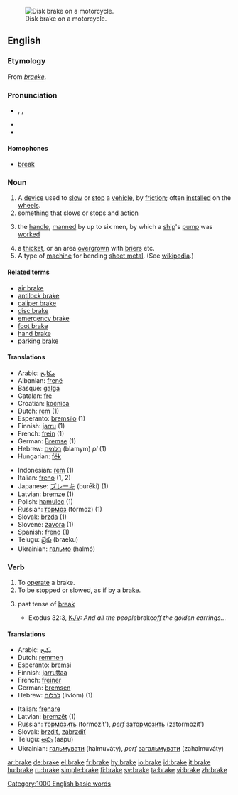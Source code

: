 [[Image:Disc brake.jpg|thumb|right|Disk brake on a motorcycle.]]
==English==
{{wikipedia|brake}}

===Etymology===
From {{OD.}} ''[[braeke]]''.

===Pronunciation===
* {{AHD|brāk}}, {{IPA|/bɹeɪk/}}, {{SAMPA|/breIk/}}
* {{audio|en-us-brake.ogg|Audio (US)}}
* {{rhymes|eɪk}}

====Homophones====
*[[break]]

===Noun===
{{en-noun}}

# A [[device]] used to [[slow]] or [[stop]] a [[vehicle]], by [[friction]]; often [[installed]] on the [[wheel]]s.
# something that slows or stops and [[action]]
# {{nautical}} the [[handle]], [[manned]] by up to six men, by which a [[ship]]'s [[pump]] was [[worked]]
# a [[thicket]], or an area [[overgrown]] with [[brier]]s etc.
# A type of [[machine]] for bending [[sheet metal]].  (See [[wikipedia:Brake (box and pan)|wikipedia]].)

====Related terms====
*[[air brake]]
*[[antilock brake]]
*[[caliper brake]]
*[[disc brake]]
*[[emergency brake]]
*[[foot brake]]
*[[hand brake]]
*[[parking brake]]

====Translations====
{{top}}
*Arabic: [[مكابح]]
*Albanian: [[frenë]] {{f}}
*Basque: [[galga]]
*Catalan: [[fre]] {{m}}
*Croatian: [[kočnica]] {{f}}
*Dutch: [[rem]] (1)
*Esperanto: [[bremsilo]] (1)
*Finnish: [[jarru]] (1)
*French: [[frein]] {{m}} (1)
*German: [[Bremse]] {{f}} (1)
*Hebrew: [[בלמים]] (blamym) {{m}} ''pl'' (1)
*Hungarian: [[fék]]
{{mid}}
*Indonesian: [[rem]] (1)
*Italian: [[freno]] {{m}} (1, 2)
*Japanese: [[ブレーキ]] (burēki) (1)
*Latvian: [[bremze]] {{f}} (1)
*Polish: [[hamulec]] {{m}} (1)
*Russian: [[тормоз]] {{m}} (tórmoz) (1)
*Slovak: [[brzda]] {{f}} (1)
*Slovene: [[zavora]] {{f}} (1)
*Spanish: [[freno]] {{m}} (1)
*Telugu: [[బ్రేకు]] (braeku)
*Ukrainian: [[гальмо]] (halmó) {{n}}
{{bottom}}

===Verb===
{{en-verb|brak|ing}}

# To [[operate]] a brake.
# To be stopped or slowed, as if by a brake.
# {{archaic}} past tense of [[break]]
#* Exodus 32:3, [[KJV]]: ''And all the people ''brake'' off the golden earrings...''

====Translations====
{{top}}
*Arabic: [[يكبح]]
*Dutch: [[remmen]]
*Esperanto: [[bremsi]]
*Finnish: [[jarruttaa]]
*French: [[freiner]]
*German: [[bremsen]]
*Hebrew: [[לבלום]] (livlom) (1)
{{mid}}
*Italian: [[frenare]]
*Latvian: [[bremzēt]] (1)
*Russian: [[тормозить]] (tormozít'), ''perf'' [[затормозить]] (zatormozít')
*Slovak: [[brzdiť]], [[zabrzdiť]]
*Telugu: [[ఆపు]] (aapu)
*Ukrainian: [[гальмувати]] (halmuváty), ''perf'' [[загальмувати]] (zahalmuváty)
{{bottom}}

[[Category:1000 English basic words]]

[[ar:brake]]
[[de:brake]]
[[el:brake]]
[[fr:brake]]
[[hy:brake]]
[[io:brake]]
[[id:brake]]
[[it:brake]]
[[hu:brake]]
[[ru:brake]]
[[simple:brake]]
[[fi:brake]]
[[sv:brake]]
[[ta:brake]]
[[vi:brake]]
[[zh:brake]]